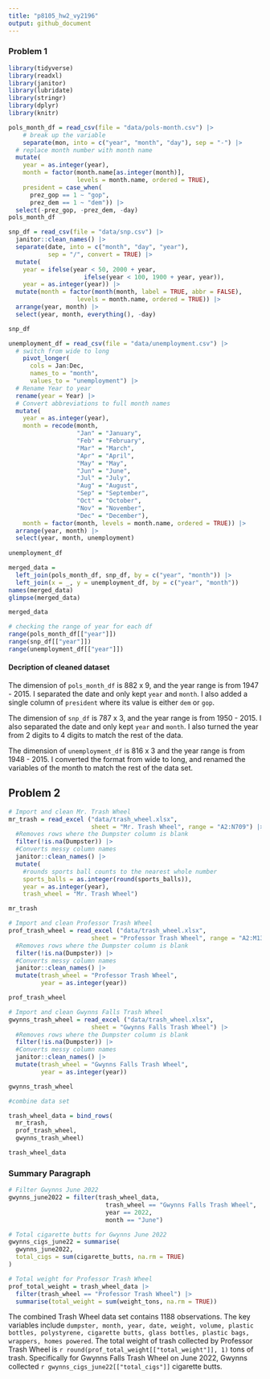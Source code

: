 ```yaml
---
title: "p8105_hw2_vy2196"
output: github_document
---
```


### Problem 1

```r
library(tidyverse)
library(readxl)
library(janitor)
library(lubridate)
library(stringr)
library(dplyr)
library(knitr)

```


```r

pols_month_df = read_csv(file = "data/pols-month.csv") |>
    # break up the variable 
    separate(mon, into = c("year", "month", "day"), sep = "-") |>
  # replace month number with month name
  mutate(
    year = as.integer(year),
    month = factor(month.name[as.integer(month)],
                   levels = month.name, ordered = TRUE),
    president = case_when(
      prez_gop == 1 ~ "gop",
      prez_dem == 1 ~ "dem")) |>
  select(-prez_gop, -prez_dem, -day)
pols_month_df
```

```r
snp_df = read_csv(file = "data/snp.csv") |>
  janitor::clean_names() |>
  separate(date, into = c("month", "day", "year"), 
           sep = "/", convert = TRUE) |>
  mutate(
    year = ifelse(year < 50, 2000 + year,
                     ifelse(year < 100, 1900 + year, year)),
    year = as.integer(year)) |>
  mutate(month = factor(month(month, label = TRUE, abbr = FALSE),
                   levels = month.name, ordered = TRUE)) |>
  arrange(year, month) |>
  select(year, month, everything(), -day)

snp_df
```

```r
unemployment_df = read_csv(file = "data/unemployment.csv") |>
  # switch from wide to long
    pivot_longer(
      cols = Jan:Dec,
      names_to = "month",
      values_to = "unemployment") |>
  # Rename Year to year
  rename(year = Year) |>
  # Convert abbreviations to full month names
  mutate(
    year = as.integer(year),
    month = recode(month,
                   "Jan" = "January",
                   "Feb" = "February",
                   "Mar" = "March",
                   "Apr" = "April",
                   "May" = "May",
                   "Jun" = "June",
                   "Jul" = "July",
                   "Aug" = "August",
                   "Sep" = "September",
                   "Oct" = "October",
                   "Nov" = "November",
                   "Dec" = "December"),
    month = factor(month, levels = month.name, ordered = TRUE)) |>
  arrange(year, month) |>
  select(year, month, unemployment)
  
unemployment_df
```

```r
merged_data = 
  left_join(pols_month_df, snp_df, by = c("year", "month")) |> 
  left_join(x = _, y = unemployment_df, by = c("year", "month")) 
names(merged_data)
glimpse(merged_data)

merged_data

```

```r
# checking the range of year for each df
range(pols_month_df[["year"]])
range(snp_df[["year"]])
range(unemployment_df[["year"]])

```

#### Decription of cleaned dataset
The dimension of `pols_month_df` is 882 x 9, and the year range is from 1947 - 2015. I separated the date and only kept `year` and `month`. I also added a single column of `president` where its value is either `dem` or `gop`. 

The dimension of `snp_df` is 787 x 3, and the year range is from 1950 - 2015. I also separated the date and only kept `year` and `month`. I also turned the year from 2 digits to 4 digits to match the rest of the data.

The dimension of `unemployment_df` is 816 x 3 and the year range is from 1948 - 2015. I converted the format from wide to long, and renamed the variables of the month to match the rest of the data set. 


## Problem 2


```r
# Import and clean Mr. Trash Wheel
mr_trash = read_excel ("data/trash_wheel.xlsx", 
                       sheet = "Mr. Trash Wheel", range = "A2:N709") |>
  #Removes rows where the Dumpster column is blank
  filter(!is.na(Dumpster)) |>
  #Converts messy column names
  janitor::clean_names() |>
  mutate(
    #rounds sports ball counts to the nearest whole number
    sports_balls = as.integer(round(sports_balls)),
    year = as.integer(year),
    trash_wheel = "Mr. Trash Wheel")

mr_trash
```


```r
# Import and clean Professor Trash Wheel
prof_trash_wheel = read_excel ("data/trash_wheel.xlsx", 
                       sheet = "Professor Trash Wheel", range = "A2:M134") |>
  #Removes rows where the Dumpster column is blank
  filter(!is.na(Dumpster)) |>
  #Converts messy column names
  janitor::clean_names() |>
  mutate(trash_wheel = "Professor Trash Wheel",
         year = as.integer(year))

prof_trash_wheel
```

```r
# Import and clean Gwynns Falls Trash Wheel
gwynns_trash_wheel = read_excel ("data/trash_wheel.xlsx", 
                       sheet = "Gwynns Falls Trash Wheel") |>
  #Removes rows where the Dumpster column is blank
  filter(!is.na(Dumpster)) |>
  #Converts messy column names
  janitor::clean_names() |>
  mutate(trash_wheel = "Gwynns Falls Trash Wheel",
         year = as.integer(year))

gwynns_trash_wheel
```

```r
#combine data set

trash_wheel_data = bind_rows(
  mr_trash,
  prof_trash_wheel,
  gwynns_trash_wheel)

trash_wheel_data

```

### Summary Paragraph

```r
# Filter Gwynns June 2022
gwynns_june2022 = filter(trash_wheel_data,
                           trash_wheel == "Gwynns Falls Trash Wheel",
                           year == 2022,
                           month == "June")

# Total cigarette butts for Gwynns June 2022
gwynns_cigs_june22 = summarise(
  gwynns_june2022,
  total_cigs = sum(cigarette_butts, na.rm = TRUE)
)

# Total weight for Professor Trash Wheel
prof_total_weight = trash_wheel_data |>
  filter(trash_wheel == "Professor Trash Wheel") |>
  summarise(total_weight = sum(weight_tons, na.rm = TRUE))

```


The combined Trash Wheel data set contains 1188 observations. The key variables include `dumpster, month, year, date, weight, volume, plastic bottles, polystyrene, cigarette butts, glass bottles, plastic bags, wrappers, homes powered`. The total weight of trash collected by Professor Trash Wheel is `r round(prof_total_weight[["total_weight"]], 1)` tons of trash. Specifically for Gwynns Falls Trash Wheel on June 2022, Gwynns collected `r gwynns_cigs_june22[["total_cigs"]]` cigarette butts.



